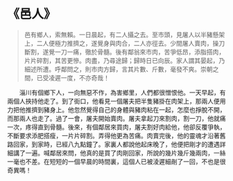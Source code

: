# 《邑人》

> 邑有鄉人，索無賴。一日晨起，有二人攝之去。至市頭，見屠人以半豬懸架上，二人便極力推擠之，遂覺身與肉合，二人亦徑去。少間屠人賣肉，操刀斷割，遂覺一刀一痛，徹於骨髓。後有鄰翁來市肉，苦爭低昂，添脂搭肉，片片碎割，其苦更慘。肉盡，乃尋途歸；歸時日已向辰。家人謂其晏起，乃細述所遭。呼鄰問之，則市肉方歸，言其片數、斤數，毫發不爽。崇朝之間，已受凌遲一度，不亦奇哉！

&emsp;&emsp;淄川有個鄉下人，一向無惡不作，為害鄉里，人們都很憎恨他。一天早起，有兩個人挾持他走了。到了街口，他看見一個屠夫把半隻豬掛在肉架上，那兩人便用力把他推擠到豬身上。他忽然覺得自己的身體與豬肉粘在一起，怎麼也掙脫不開，而那兩人也走了。過了一會，屠夫開始賣肉。屠夫拿起刀來割肉，割一刀，他就痛一次，疼得直到骨髓。後來，有個鄰居來買肉，屠夫割好肉給他，他卻反覆爭執，不斷要求添肥搭瘦，一片片碎割。弄得他更為苦痛。肉賣完後，他的靈魂才沿著舊路回家，到家時，已經八九點鐘了。家裏人都說他起床晚了，他便把剛才的遭遇詳細講了一遍。喊鄰居來問，他真的是買了肉剛回家，所說的幾片幾斤幾兩肉，一絲一毫也不差。在短短的一個早晨的時間裏，這個人已被淩遲細剮了一回，不也是很奇異嗎！
